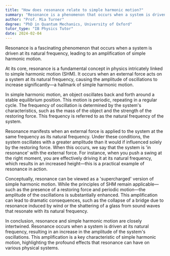 ```yaml
---
title: "How does resonance relate to simple harmonic motion?"
summary: "Resonance is a phenomenon that occurs when a system is driven at its natural frequency, amplifying simple harmonic motion."
author: "Prof. Mia Turner"
degree: "PhD in Quantum Mechanics, University of Oxford"
tutor_type: "IB Physics Tutor"
date: 2024-02-04
---
```


Resonance is a fascinating phenomenon that occurs when a system is driven at its natural frequency, leading to an amplification of simple harmonic motion.

At its core, resonance is a fundamental concept in physics intricately linked to simple harmonic motion (SHM). It occurs when an external force acts on a system at its natural frequency, causing the amplitude of oscillations to increase significantly—a hallmark of simple harmonic motion.

In simple harmonic motion, an object oscillates back and forth around a stable equilibrium position. This motion is periodic, repeating in a regular cycle. The frequency of oscillation is determined by the system's characteristics, such as the mass of the object and the strength of the restoring force. This frequency is referred to as the natural frequency of the system.

Resonance manifests when an external force is applied to the system at the same frequency as its natural frequency. Under these conditions, the system oscillates with a greater amplitude than it would if influenced solely by the restoring force. When this occurs, we say that the system is 'in resonance' with the external force. For instance, when you push a swing at the right moment, you are effectively driving it at its natural frequency, which results in an increased height—this is a practical example of resonance in action.

Conceptually, resonance can be viewed as a 'supercharged' version of simple harmonic motion. While the principles of SHM remain applicable—such as the presence of a restoring force and periodic motion—the amplitude of the oscillations is substantially enhanced. This amplification can lead to dramatic consequences, such as the collapse of a bridge due to resonance induced by wind or the shattering of a glass from sound waves that resonate with its natural frequency.

In conclusion, resonance and simple harmonic motion are closely intertwined. Resonance occurs when a system is driven at its natural frequency, resulting in an increase in the amplitude of the system's oscillations. This amplification is a key characteristic of simple harmonic motion, highlighting the profound effects that resonance can have on various physical systems.
    